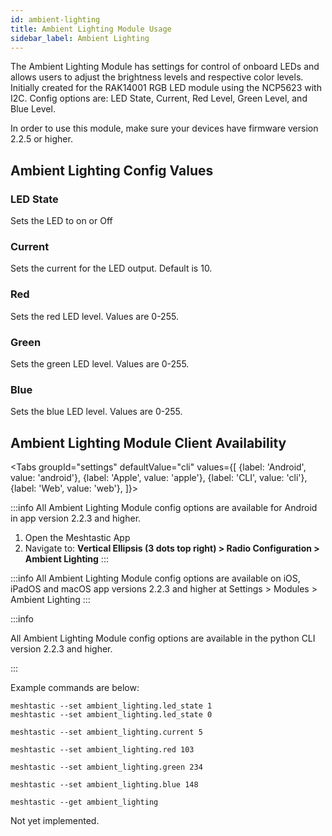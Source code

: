 ```yaml
---
id: ambient-lighting
title: Ambient Lighting Module Usage
sidebar_label: Ambient Lighting
---
```



The Ambient Lighting Module has settings for control of onboard LEDs and allows users to adjust the brightness levels and respective color levels. Initially created for the RAK14001 RGB LED module using the NCP5623 with I2C. Config options are: LED State, Current, Red Level, Green Level, and Blue Level.

In order to use this module, make sure your devices have firmware version 2.2.5 or higher.

## Ambient Lighting Config Values

### LED State

Sets the LED to on or Off

### Current

Sets the current for the LED output. Default is 10.

### Red

Sets the red LED level. Values are 0-255.

### Green

Sets the green LED level. Values are 0-255.

### Blue

Sets the blue LED level. Values are 0-255.

## Ambient Lighting Module Client Availability

<Tabs
groupId="settings"
defaultValue="cli"
values={[
{label: 'Android', value: 'android'},
{label: 'Apple', value: 'apple'},
{label: 'CLI', value: 'cli'},
{label: 'Web', value: 'web'},
]}>
<TabItem value="android">


:::info
All Ambient Lighting Module config options are available for Android in app version 2.2.3 and higher.

1. Open the Meshtastic App
2. Navigate to: **Vertical Ellipsis (3 dots top right) > Radio Configuration > Ambient Lighting**
:::

</TabItem>
<TabItem value="apple">

:::info
All Ambient Lighting Module config options are available on iOS, iPadOS and macOS app versions 2.2.3 and higher at Settings > Modules > Ambient Lighting
:::

</TabItem>
<TabItem value="cli">

:::info

All Ambient Lighting Module config options are available in the python CLI version 2.2.3 and higher.

:::

Example commands are below:

```shell title="Set the LED to on or off"
meshtastic --set ambient_lighting.led_state 1
meshtastic --set ambient_lighting.led_state 0
```

```shell title="Set the led current to 5"
meshtastic --set ambient_lighting.current 5
```

```shell title="Set the red LED brightness to 103"
meshtastic --set ambient_lighting.red 103
```

```shell title="Set the green brightness to 234"
meshtastic --set ambient_lighting.green 234
```

```shell title="Set the blue LED brightness to 148"
meshtastic --set ambient_lighting.blue 148
```

```shell title="Get the Ambient Lighting Module Configuration"
meshtastic --get ambient_lighting
```
</TabItem>
<TabItem value="web">

Not yet implemented.

</TabItem>
</Tabs>
